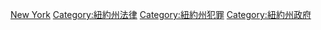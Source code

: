 {{Commons category|Law enforcement in New York (state)}}
[[Category:美國各州執法|New York]]
[[Category:紐約州法律|Category:紐約州法律]]
[[Category:紐約州犯罪|Category:紐約州犯罪]]
[[Category:紐約州政府|Category:紐約州政府]]